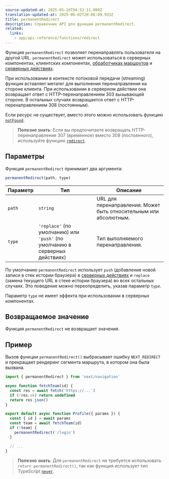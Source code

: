 ```yaml
---
source-updated-at: 2025-05-16T04:52:11.000Z
translation-updated-at: 2025-06-02T20:06:09.933Z
title: permanentRedirect
description: Справочник API для функции permanentRedirect.
related:
  links:
    - app/api-reference/functions/redirect
---
```


Функция `permanentRedirect` позволяет перенаправлять пользователя на другой URL. `permanentRedirect` может использоваться в серверных компонентах, клиентских компонентах, [обработчиках маршрутов](/docs/app/building-your-application/routing/route-handlers) и [серверных действиях](/docs/app/building-your-application/data-fetching/server-actions-and-mutations).

При использовании в контексте потоковой передачи (streaming) функция вставляет метатег для выполнения перенаправления на стороне клиента. При использовании в серверном действии она возвращает ответ с HTTP-перенаправлением 303 вызывающей стороне. В остальных случаях возвращается ответ с HTTP-перенаправлением 308 (постоянным).

Если ресурс не существует, вместо этого можно использовать функцию [`notFound`](/docs/app/api-reference/functions/not-found).

> **Полезно знать**: Если вы предпочитаете возвращать HTTP-перенаправление 307 (временное) вместо 308 (постоянного), используйте функцию [`redirect`](/docs/app/api-reference/functions/redirect).

## Параметры

Функция `permanentRedirect` принимает два аргумента:

```js
permanentRedirect(path, type)
```

| Параметр | Тип                                                          | Описание                                                 |
| --------- | ------------------------------------------------------------- | ----------------------------------------------------------- |
| `path`    | `string`                                                      | URL для перенаправления. Может быть относительным или абсолютным. |
| `type`    | `'replace'` (по умолчанию) или `'push'` (по умолчанию в серверных действиях) | Тип выполняемого перенаправления.                            |

По умолчанию `permanentRedirect` использует `push` (добавление новой записи в стек истории браузера) в [серверных действиях](/docs/app/building-your-application/data-fetching/server-actions-and-mutations) и `replace` (замена текущего URL в стеке истории браузера) во всех остальных случаях. Это поведение можно переопределить, указав параметр `type`.

Параметр `type` не имеет эффекта при использовании в серверных компонентах.

## Возвращаемое значение

Функция `permanentRedirect` не возвращает значения.

## Пример

Вызов функции `permanentRedirect()` выбрасывает ошибку `NEXT_REDIRECT` и прекращает рендеринг сегмента маршрута, в котором она была вызвана.

```jsx filename="app/team/[id]/page.js"
import { permanentRedirect } from 'next/navigation'

async function fetchTeam(id) {
  const res = await fetch('https://...')
  if (!res.ok) return undefined
  return res.json()
}

export default async function Profile({ params }) {
  const { id } = await params
  const team = await fetchTeam(id)
  if (!team) {
    permanentRedirect('/login')
  }

  // ...
}
```

> **Полезно знать**: Для `permanentRedirect` не требуется использовать `return permanentRedirect()`, так как функция использует тип TypeScript [`never`](https://www.typescriptlang.org/docs/handbook/2/functions.html#never).